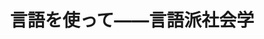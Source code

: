 ﻿---
title: "言語を使って――言語派社会学"
category: "環境・社会理工学院"
vol: "13"
interviewee: "橋爪 大三郎 "
url: ""
tags: []
pdf: "13-5.pdf"
facephoto: ""
career: ""
preface: "------------"
---
